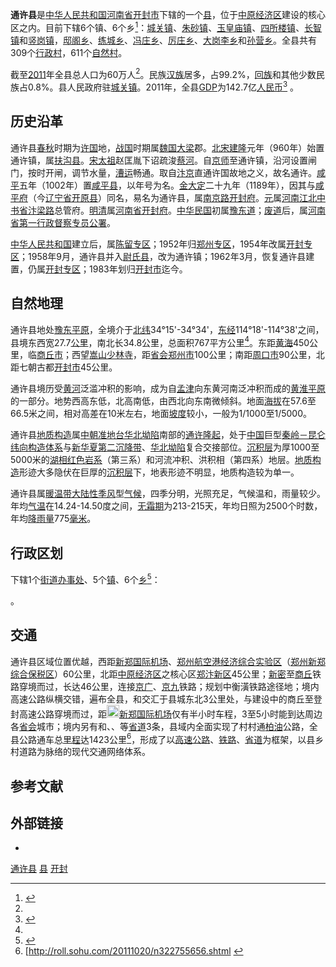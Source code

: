 {{Infobox China County
|Belong = [[河南省|河南省]][[开封市|开封市]]
}}

'''通许县'''是[[中华人民共和国|中华人民共和国]][[河南省|河南省]][[开封市|开封市]]下辖的一个[[县|县]]，位于[[中原经济区|中原经济区]]建设的核心区之内。目前下辖6个镇、6个乡<ref name="gov">{{cite web |url=http://www.kaifeng.gov.cn/zk_xxgk/gkzn.jsp?id=1227073184097 |title=存档副本 |accessdate=2012-09-07 |deadurl=yes |archiveurl=https://web.archive.org/web/20131110224141/http://www.kaifeng.gov.cn/zk_xxgk/gkzn.jsp?id=1227073184097 |archivedate=2013-11-10 }}</ref>：[[城关镇|城关镇]]、[[朱砂镇|朱砂镇]]、[[玉皇庙镇|玉皇庙镇]]、[[四所楼镇|四所楼镇]]、[[长智镇|长智镇]]和[[竖岗镇|竖岗镇]]，[[邸阁乡|邸阁乡]]、[[练城乡|练城乡]]、[[冯庄乡|冯庄乡]]、[[厉庄乡|厉庄乡]]、[[大岗李乡|大岗李乡]]和[[孙营乡|孙营乡]]。全县共有309个[[行政村|行政村]]，611个[[自然村|自然村]]。

截至[[2011|2011]]年全县总人口为60万人<ref name="gov"/>。民族[[汉族|汉族]]居多，占99.2%，[[回族|回族]]和其他少数民族占0.8%。县人民政府驻[[城关镇|城关镇]]。2011年，全县[[GDP|GDP]]为142.7亿[[人民币|人民币]]<ref>{{cite web |url=http://www.kaifeng.gov.cn/html/5e0aed881df6354d011e00121b520012/2012040111103116.html |title=存档副本 |accessdate=2012-09-07 |deadurl=yes |archiveurl=https://web.archive.org/web/20120521141743/http://www.kaifeng.gov.cn/html/5e0aed881df6354d011e00121b520012/2012040111103116.html |archivedate=2012-05-21 }}</ref> 。

== 历史沿革 ==

通许县[[春秋时期|春秋]]时期为[[许国|许国]]地，[[战国|战国]]时期属[[魏国|魏国]][[大梁|大梁]]郡。[[北宋|北宋]][[建隆|建隆]]元年（960年）始置通许镇，属[[扶沟县|扶沟县]]。[[宋太祖|宋太祖]]赵匡胤下诏疏浚[[蔡河|蔡河]]。自[[京师|京师]]至通许镇，沿河设置闸门，按时开闸，调节水量，[[漕运|漕运]]畅通。取自[[汴京|汴京]]直通许国故地之义，故名通许。[[咸平|咸平]]五年（1002年）置[[咸平县|咸平县]]，以年号为名。[[金|金]][[大定_(金朝)|大定]]二十九年（1189年），因其与[[咸平府|咸平府]]（今[[辽宁省|辽宁省]][[开原县|开原县]]）同名，易名为通许县，属[[南京路|南京路]][[开封府|开封府]]。[[元|元]]属[[河南江北中书省|河南江北中书省]][[汴梁路|汴梁路]]总管府。[[明|明]][[清|清]]属[[河南省|河南省]][[开封府|开封府]]。[[中华民国|中华民国]]初属[[豫东道|豫东道]]；[[废道|废道]]后，属[[河南省第一行政督察专员公署|河南省第一行政督察专员公署]]。

[[中华人民共和国|中华人民共和国]]建立后，属[[陈留专区|陈留专区]]；1952年归[[郑州专区|郑州专区]]，1954年改属[[开封专区|开封专区]]；1958年9月，通许县并入[[尉氏县|尉氏县]]，改为通许镇；1962年3月，恢复通许县建置，仍属[[开封专区|开封专区]]；1983年划归[[开封市|开封市]]迄今。

== 自然地理 ==

通许县地处[[豫东平原|豫东平原]]，全境介于[[北纬|北纬]]34°15'-34°34'，[[东经|东经]]114°18'-114°38'之间，县境东西宽27.7[[公里|公里]]，南北长34.8公里，总面积767平方公里<ref name="gov"/>。东距[[黄海|黄海]]450公里，临[[商丘市|商丘市]]；西望[[嵩山|嵩山]][[少林寺|少林寺]]，距[[首府|省会]][[郑州市|郑州市]]100公里；南距[[周口市|周口市]]90公里，北距七朝古都[[开封市|开封市]]45公里。

通许县境历受[[黄河|黄河]]泛滥冲积的影响，成为自[[孟津|孟津]]向东黄河南泛冲积而成的[[黄淮平原|黄淮平原]]的一部分。地势西高东低，北高南低，由西北向东南微倾斜。地面[[海拔|海拔]]在57.6至66.5米之间，相对高差在10米左右，地面[[坡度|坡度]]较小，一般为1/1000至1/5000。

通许县[[地质构造|地质构造]]属[[中朝准地台|中朝准地台]][[华北坳陷|华北坳陷]]南部的[[通许隆起|通许隆起]]，处于[[中国|中国]]巨型[[秦岭－昆仑纬向构造体系|秦岭－昆仑纬向构造体系]]与[[新华夏第二沉降带|新华夏第二沉降带]]、[[华北坳陷|华北坳陷]]复合交接部位。[[沉积层|沉积层]]为厚1000至5000米的[[湖相红色岩系|湖相红色岩系]]（第三系）和河流冲积、洪积相（第四系）地层。[[地质构造|地质构造]]形迹大多隐伏在巨厚的[[沉积层|沉积层]]下，地表形迹不明显，地质构造较为单一。

通许县属[[暖温带大陆性季风|暖温带大陆性季风]]型[[气候|气候]]，四季分明，光照充足，气候温和，雨量较少。年均[[气温|气温]]在14.24-14.50度之间，[[无霜期|无霜期]]为213-215天，年均日照为2500个时数，年均[[降雨量|降雨量]]775[[毫米|毫米]]。

{{Infobox weather
|metric_first= Y
|single_line= Y
|location = 通许
|Jan_Hi_°C =  5.1
|Feb_Hi_°C =  8.4
|Mar_Hi_°C = 13.7
|Apr_Hi_°C = 21.5
|May_Hi_°C = 26.9
|Jun_Hi_°C = 31.3
|Jul_Hi_°C = 31.7
|Aug_Hi_°C = 30.5
|Sep_Hi_°C = 26.7
|Oct_Hi_°C = 21.3
|Nov_Hi_°C = 13.7
|Dec_Hi_°C =  7.3
|year_Hi_°C = 19.8

|Jan_Lo_°C = −4.1
|Feb_Lo_°C = −1.7
|Mar_Lo_°C =  2.9
|Apr_Lo_°C =  9.6
|May_Lo_°C = 14.8
|Jun_Lo_°C = 19.8
|Jul_Lo_°C = 22.9
|Aug_Lo_°C = 22.0
|Sep_Lo_°C = 16.5
|Oct_Lo_°C = 10.1
|Nov_Lo_°C =  3.1
|Dec_Lo_°C = −2.3
|year_Lo_°C = 9.5

|scprecip = green
|Jan_Precip_mm =   8.1
|Feb_Precip_mm =  11.2
|Mar_Precip_mm =  28.2
|Apr_Precip_mm =  35.4
|May_Precip_mm =  55.0
|Jun_Precip_mm =  73.4
|Jul_Precip_mm = 174.9
|Aug_Precip_mm = 109.7
|Sep_Precip_mm =  69.5
|Oct_Precip_mm =  41.5
|Nov_Precip_mm =  20.4
|Dec_Precip_mm =   9.9

<!-- 降水日数 -->
|Unit_Precip_days=0.1mm
|Jan_Precip_days =  2.9
|Feb_Precip_days =  3.9
|Mar_Precip_days =  5.9
|Apr_Precip_days =  6.2
|May_Precip_days =  6.8
|Jun_Precip_days =  7.8
|Jul_Precip_days = 11.3
|Aug_Precip_days =  9.0
|Sep_Precip_days =  7.6
|Oct_Precip_days =  6.6
|Nov_Precip_days =  4.5
|Dec_Precip_days =  3.0
|source =[http://www.weather.com.cn 中国气象]
|accessdate = 2011-08-10
}}

== 行政区划 ==
{{PAGENAMEBASE}}下辖1个[[街道办事处|街道办事处]]、5个[[行政建制镇|镇]]、6个[[乡_(中华人民共和国)|乡]]<ref>{{PRC admin/ref sgc|41/02/22}}</ref>：

{{PRC admin/children|41/02/22}}。

== 交通 ==
通许县区域位置优越，西距[[新郑国际机场|新郑国际机场]]、[[郑州航空港经济综合实验区|郑州航空港经济综合实验区]]（[[郑州新郑综合保税区|郑州新郑综合保税区]]）60公里，北距[[中原经济区|中原经济区]]之核心区[[郑汴新区|郑汴新区]]45公里；[[新密|新密]]至[[商丘|商丘]]铁路穿境而过，长达46公里，连接{{rint|cn|rail}}[[京广|京广]]、{{rint|cn|rail}}[[京九|京九]]铁路；规划中{{rint|cn|rail}}衡潢铁路途径地；境内高速公路纵横交错，遍布全县，{{China Expwy Name|S83|P=Henan|[[兰南高速|兰南高速]]}}和{{中国高速公路名|G45}}交汇于县城东北3公里处，{{China Expwy Name|S82|P=Henan|[[郑民高速|郑民高速]]}}与建设中的商丘至登封高速公路穿境而过，距[[File:Airport_Sign.svg|20px]][[新郑国际机场|新郑国际机场]]仅有半小时车程，3至5小时能到达周边各[[首府|省会]]城市；境内另有{{中国国道名|343}}和{{中国省道名|218|P=河南}}、{{中国省道名|325|P=河南}}、{{中国省道名|326|P=河南}}等[[省道|省道]]3条，县域内全面实现了村村通[[柏油|柏油]]公路，全县公路通车总[[里程|里程]]达1423公里<ref>[http://roll.sohu.com/20111020/n322755656.shtml {{Wayback|url=http://roll.sohu.com/20111020/n322755656.shtml |date=20160305014748 }}</ref>，形成了以[[高速公路|高速公路]]、[[铁路|铁路]]、[[省道|省道]]为框架，以县乡村道路为脉络的现代交通网络体系。

== 参考文献 ==
{{reflist}}

== 外部链接 ==
* {{Official website|http://www.txzf.gov.cn/|name=通许县人民政府}}

{{通许县行政区划}}
{{开封市行政区划}}
{{河南行政区划}}

[[category:通许县|]]
[[category:开封区县|县]]
[[category:河南省县份|开封]]